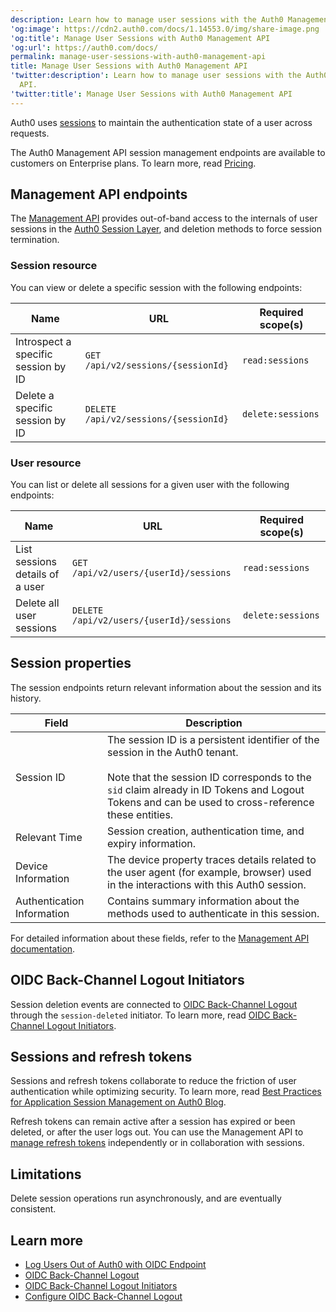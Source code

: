 ```yaml
---
description: Learn how to manage user sessions with the Auth0 Management API.
'og:image': https://cdn2.auth0.com/docs/1.14553.0/img/share-image.png
'og:title': Manage User Sessions with Auth0 Management API
'og:url': https://auth0.com/docs/
permalink: manage-user-sessions-with-auth0-management-api
title: Manage User Sessions with Auth0 Management API
'twitter:description': Learn how to manage user sessions with the Auth0 Management
  API.
'twitter:title': Manage User Sessions with Auth0 Management API
---
```

Auth0 uses [sessions](/manage-users/sessions) to maintain the authentication state of a user across requests.

<Callout icon="file-lines" color="#0EA5E9" iconType="regular">

The Auth0 Management API session management endpoints are available to customers on Enterprise plans. To learn more, read [Pricing](https://auth0.com/pricing).

</Callout>

## Management API endpoints

The [Management API](https://auth0.com/docs/api/management/v2) provides out-of-band access to the internals of user sessions in the [Auth0 Session Layer](/manage-users/sessions/session-layers), and deletion methods to force session termination.

### Session resource

You can view or delete a specific session with the following endpoints:

<table class="table"><thead>
<tr>
<th><strong>Name</strong></th>
<th><strong>URL</strong></th>
<th><strong>Required scope(s)</strong></th>
</tr>
</thead>
<tbody>
<tr>
<td>Introspect a specific session by ID</td>
<td><code>GET /api/v2/sessions/{sessionId}</code></td>
<td><code>read:sessions</code></td>
</tr>
<tr>
<td>Delete a specific session by ID</td>
<td><code>DELETE /api/v2/sessions/{sessionId}</code></td>
<td><code>delete:sessions</code></td>
</tr>
</tbody>
</table>

### User resource

You can list or delete all sessions for a given user with the following endpoints:

<table class="table"><thead>
<tr>
<th><strong>Name</strong></th>
<th><strong>URL</strong></th>
<th><strong>Required scope(s)</strong></th>
</tr>
</thead>
<tbody>
<tr>
<td>List sessions details of a user</td>
<td><code>GET /api/v2/users/{userId}/sessions</code></td>
<td><code>read:sessions</code></td>
</tr>
<tr>
<td>Delete all user sessions</td>
<td><code>DELETE /api/v2/users/{userId}/sessions</code></td>
<td><code>delete:sessions</code></td>
</tr>
</tbody>
</table>

## Session properties

The session endpoints return relevant information about the session and its history.

<table class="table"><thead>
<tr>
<th><strong>Field</strong></th>
<th><strong>Description</strong></th>
</tr>
</thead>
<tbody>
<tr>
<td>Session ID</td>
<td>The session ID is a persistent identifier of the session in the Auth0 tenant.<br/><br/>Note that the session ID corresponds to the <code>sid</code> claim already in ID Tokens and Logout Tokens and can be used to cross-reference these entities.</td>
</tr>
<tr>
<td>Relevant Time</td>
<td>Session creation, authentication time, and expiry information.</td>
</tr>
<tr>
<td>Device Information</td>
<td>The device property traces details related to the user agent (for example, browser) used in the interactions with this Auth0 session.</td>
</tr>
<tr>
<td>Authentication Information</td>
<td>Contains summary information about the methods used to authenticate in this session.</td>
</tr>
</tbody>
</table>

For detailed information about these fields, refer to the [Management API documentation](https://auth0.com/docs/api/management/v2).

## OIDC Back-Channel Logout Initiators

Session deletion events are connected to [OIDC Back-Channel Logout](/authenticate/login/logout/back-channel-logout) through the `session-deleted` initiator. To learn more, read [OIDC Back-Channel Logout Initiators](/authenticate/login/logout/back-channel-logout/oidc-back-channel-logout-initiators).

## Sessions and refresh tokens

Sessions and <Tooltip tip="Refresh Token: Token used to obtain a renewed Access Token without forcing users to log in again." cta="View Glossary" href="/glossary?term=refresh+tokens">refresh tokens</Tooltip> collaborate to reduce the friction of user authentication while optimizing security. To learn more, read [Best Practices for Application Session Management on Auth0 Blog](https://auth0.com/blog/application-session-management-best-practices).

Refresh tokens can remain active after a session has expired or been deleted, or after the user logs out. You can use the <Tooltip tip="Management API: A product to allow customers to perform administrative tasks." cta="View Glossary" href="/glossary?term=Management+API">Management API</Tooltip> to [manage refresh tokens](/secure/tokens/manage-refresh-tokens-with-auth0-management-api) independently or in collaboration with sessions.

## Limitations

Delete session operations run asynchronously, and are eventually consistent.

## Learn more

* [Log Users Out of Auth0 with OIDC Endpoint](/authenticate/login/logout/log-users-out-of-auth0)
* [OIDC Back-Channel Logout](/authenticate/login/logout/back-channel-logout)
* [OIDC Back-Channel Logout Initiators](/authenticate/login/logout/back-channel-logout/oidc-back-channel-logout-initiators)
* [Configure OIDC Back-Channel Logout](/authenticate/login/logout/back-channel-logout/configure-back-channel-logout)